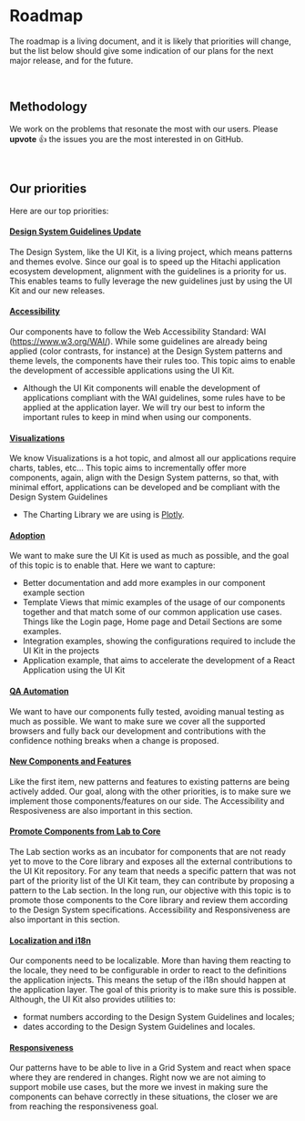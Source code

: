 
<Meta title="Community/Roadmap" />

# Roadmap

The roadmap is a living document, and it is likely that priorities will change, but the list below should give some indication of our plans for the next major release, and for the future.

<br/>

## Methodology

We work on the problems that resonate the most with our users.
Please **upvote** 👍 the issues you are the most interested in on GitHub.

<br/>

## Our priorities

Here are our top priorities:

#### [Design System Guidelines Update](https://github.com/pentaho/hv-uikit-react/milestone/4)

The Design System, like the UI Kit, is a living project, which means patterns and themes evolve. Since our goal is to speed up the Hitachi application ecosystem development, alignment with the guidelines is a priority for us. This enables teams to fully leverage the new guidelines just by using the UI Kit and our new releases.

#### [Accessibility](https://github.com/pentaho/hv-uikit-react/milestone/9)

Our components have to follow the Web Accessibility Standard: WAI (https://www.w3.org/WAI/). While some guidelines are already being applied (color contrasts, for instance) at the Design System patterns and theme levels, the components have their rules too. This topic aims to enable the development of accessible applications using the UI Kit.

- Although the UI Kit components will enable the development of applications compliant with the WAI guidelines, some rules have to be applied at the application layer. We will try our best to inform the important rules to keep in mind when using our components.

#### [Visualizations](https://github.com/pentaho/hv-uikit-react/milestone/7)

We know Visualizations is a hot topic, and almost all our applications require charts, tables, etc... This topic aims to incrementally offer more components, again, align with the Design System patterns, so that, with minimal effort, applications can be developed and be compliant with the Design System Guidelines

- The Charting Library we are using is [Plotly](https://plot.ly/).

#### [Adoption](https://github.com/pentaho/hv-uikit-react/milestone/12)

We want to make sure the UI Kit is used as much as possible, and the goal of this topic is to enable that. Here we want to capture:

- Better documentation and add more examples in our component example section
- Template Views that mimic examples of the usage of our components together and that match some of our common application use cases. Things like the Login page, Home page and Detail Sections are some examples.
- Integration examples, showing the configurations required to include the UI Kit in the projects
- Application example, that aims to accelerate the development of a React Application using the UI Kit

#### [QA Automation](https://github.com/pentaho/hv-uikit-react/milestone/11)

We want to have our components fully tested, avoiding manual testing as much as possible. We want to make sure we cover all the supported browsers and fully back our development and contributions with the confidence nothing breaks when a change is proposed.

#### [New Components and Features](https://github.com/pentaho/hv-uikit-react/milestone/6)

Like the first item, new patterns and features to existing patterns are being actively added. Our goal, along with the other priorities, is to make sure we implement those components/features on our side. The Accessibility and Resposiveness are also important in this section.

#### [Promote Components from Lab to Core](https://github.com/pentaho/hv-uikit-react/milestone/3)

The Lab section works as an incubator for components that are not ready yet to move to the Core library and exposes all the external contributions to the UI Kit repository. For any team that needs a specific pattern that was not part of the priority list of the UI Kit team, they can contribute by proposing a pattern to the Lab section. In the long run, our objective with this topic is to promote those components to the Core library and review them according to the Design System specifications. Accessibility and Responsiveness are also important in this section.

#### [Localization and i18n](https://github.com/pentaho/hv-uikit-react/milestone/10)

Our components need to be localizable. More than having them reacting to the locale, they need to be configurable in order to react to the definitions the application injects. This means the setup of the i18n should happen at the application layer. The goal of this priority is to make sure this is possible. Although, the UI Kit also provides utilities to:

- format numbers according to the Design System Guidelines and locales;
- dates according to the Design System Guidelines and locales.

#### [Responsiveness](https://github.com/pentaho/hv-uikit-react/milestone/8)

Our patterns have to be able to live in a Grid System and react when space where they are rendered in changes. Right now we are not aiming to support mobile use cases, but the more we invest in making sure the components can behave correctly in these situations, the closer we are from reaching the responsiveness goal.